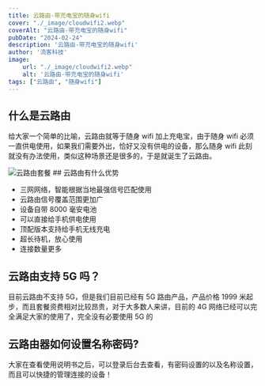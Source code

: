 ```yaml
---
title: 云路由-带充电宝的随身wifi
cover: "./_image/cloudwifi2.webp"
coverAlt: "云路由-带充电宝的随身wifi"
pubDate: "2024-02-24"
description: '云路由-带充电宝的随身wifi'
author: '流客科技'
image:
    url: "./_image/cloudwifi2.webp"
    alt: '云路由-带充电宝的随身wifi'
tags: ["云路由", "随身wifi"]
---
```


## 什么是云路由

给大家一个简单的比喻，云路由就等于随身 wifi 加上充电宝，由于随身 wifi 必须一直供电使用，如果我们需要外出，恰好又没有供电的设备，那么随身 wifi 此刻就没有办法使用，类似这种场景还是很多的，于是就诞生了云路由。


<Image src={cloudwifi} width={300} height={300} alt="云路由套餐"/>
## 云路由有什么优势

- 三网网络，智能根据当地最强信号匹配使用
- 云路由信号覆盖范围更加广
- 设备自带 8000 毫安电池
- 可以直接给手机供电使用
- 顶配版本支持给手机无线充电
- 超长待机，放心使用
- 连接数量更多

## 云路由支持 5G 吗？

目前云路由不支持 5G，但是我们目前已经有 5G 路由产品，产品价格 1999 米起步，而且套餐资费相对比较昂贵，对于大多数人来讲，目前的 4G 网络已经可以完全满足大家的使用了，完全没有必要使用 5G 的

## 云路由器如何设置名称密码?

大家在查看使用说明书之后，可以登录后台去查看，有密码设置的以及名称设置，而且可以快捷的管理连接的设备！
